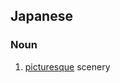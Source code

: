 ==Japanese==
{{ja-kanjitab|けい|しょう|ち|yomi=o}}

===Noun===
{{ja-noun|けいしょうち}}

# [[picturesque]] scenery